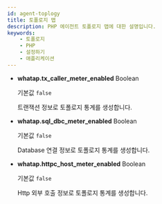 ```yaml
---
id: agent-toplogy
title: 토폴로지 맵
description: PHP 에이전트 토폴로지 맵에 대한 설명입니다.
keywords:
    - 토폴로지
    - PHP
    - 설정하기
    - 애플리케이션
---
```


* **whatap.tx_caller_meter_enabled** <span class='type'>Boolean</span>

  기본값 `false`

  트랜잭션 정보로 토폴로지 통계를 생성합니다.

* **whatap.sql_dbc_meter_enabled** <span class='type'>Boolean</span>

  기본값 `false`

  Database 연결 정보로 토폴로지 통계를 생성합니다.

* **whatap.httpc_host_meter_enabled** <span class='type'>Boolean</span>

  기본값 `false`

  Http 외부 호출 정보로 토폴로지 통계를 생성합니다.